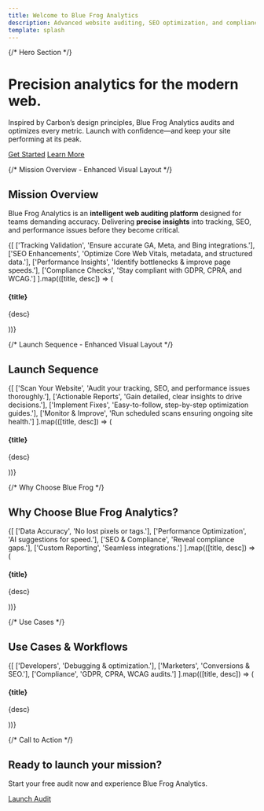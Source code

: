 ```yaml
---
title: Welcome to Blue Frog Analytics
description: Advanced website auditing, SEO optimization, and compliance monitoring in one powerful tool.
template: splash
---
```




{/* Hero Section */}
<div className="bx--grid hero-section bx--theme--g100">
  <div className="bx--row">
    <div className="bx--col-lg-8 bx--offset-lg-2 text-center hero-content">
      <h1 className="bx--type-expressive-heading-05">Precision analytics for the modern web.</h1>
      <p className="bx--type-body-long-02">
        Inspired by Carbon’s design principles, Blue Frog Analytics audits and optimizes every metric. Launch with confidence—and keep your site performing at its peak.
      </p>
      <div className="bx--btn-set" style={{ justifyContent: 'center' }}>
        <a href="/introduction/how-blue-frog-analytics-works" className="bx--btn bx--btn--primary">Get Started</a>
        <a href="/introduction/use-cases" className="bx--btn bx--btn--secondary">Learn More</a>
      </div>
    </div>
  </div>
  <div id="ascii-art" aria-hidden="true"></div>
</div>

{/* Mission Overview - Enhanced Visual Layout */}
<div className="bx--grid bx--theme--g10 section">
  <div className="bx--row">
    <div className="bx--col-lg-12 text-center">
      <h2 className="bx--type-productive-heading-03">Mission Overview</h2>
      <p className="bx--type-body-long-02 bx--col-lg-8 bx--offset-lg-2">
        Blue Frog Analytics is an <strong>intelligent web auditing platform</strong> designed for teams demanding accuracy. Delivering <strong>precise insights</strong> into tracking, SEO, and performance issues before they become critical.
      </p>
    </div>
  </div>

  <div className="bx--row" style={{ marginTop: '2rem' }}>
    {[
      ['Tracking Validation', 'Ensure accurate GA, Meta, and Bing integrations.'],
      ['SEO Enhancements', 'Optimize Core Web Vitals, metadata, and structured data.'],
      ['Performance Insights', 'Identify bottlenecks & improve page speeds.'],
      ['Compliance Checks', 'Stay compliant with GDPR, CPRA, and WCAG.']
    ].map(([title, desc]) => (
      <div key={title} className="bx--col-lg-3 bx--col-md-4 bx--col-sm-4">
        <div className="bx--tile bx--tile--clickable bx--tile--light">
          <h4 className="bx--type-heading-compact-01">{title}</h4>
          <p className="bx--type-body-short-01">{desc}</p>
        </div>
      </div>
    ))}
  </div>
</div>

{/* Launch Sequence - Enhanced Visual Layout */}
<div className="bx--grid bx--theme--g10 section">
  <div className="bx--row">
    <div className="bx--col-lg-12 text-center">
      <h2 className="bx--type-productive-heading-03"> Launch Sequence</h2>
    </div>
  </div>

  <div className="bx--row" style={{ marginTop: '2rem' }}>
    {[
      ['Scan Your Website', 'Audit your tracking, SEO, and performance issues thoroughly.'],
      ['Actionable Reports', 'Gain detailed, clear insights to drive decisions.'],
      ['Implement Fixes', 'Easy-to-follow, step-by-step optimization guides.'],
      ['Monitor & Improve', 'Run scheduled scans ensuring ongoing site health.']
    ].map(([title, desc]) => (
      <div key={title} className="bx--col-lg-3 bx--col-md-4 bx--col-sm-4">
        <div className="bx--card bx--card--inverse bx--tile--clickable">
          <div className="bx--card__content">
            <h4 className="bx--type-heading-compact-01">{title}</h4>
            <p className="bx--type-body-short-01">{desc}</p>
          </div>
        </div>
      </div>
    ))}
  </div>
</div>

{/* Why Choose Blue Frog */}
<div className="bx--grid section bx--theme--white">
  <div className="bx--row">
    <div className="bx--col-lg-12 text-center">
      <h2 className="bx--type-productive-heading-04 section-title">Why Choose Blue Frog Analytics?</h2>
    </div>
  </div>
  <div className="bx--row">
    {[
      ['Data Accuracy', 'No lost pixels or tags.'],
      ['Performance Optimization', 'AI suggestions for speed.'],
      ['SEO & Compliance', 'Reveal compliance gaps.'],
      ['Custom Reporting', 'Seamless integrations.']
    ].map(([title, desc]) => (
      <div key={title} className="bx--col-lg-3 bx--col-md-4 bx--col-sm-4">
        <div className="bx--card">
          <div className="bx--card__content">
            <h4 className="bx--type-heading-compact-01">{title}</h4>
            <p>{desc}</p>
          </div>
        </div>
      </div>
    ))}
  </div>
</div>

{/* Use Cases */}
<div className="bx--grid section bx--theme--g10">
  <div className="bx--row">
    <div className="bx--col-lg-12 text-center">
      <h2 className="bx--type-productive-heading-04 section-title">Use Cases & Workflows</h2>
    </div>
  </div>
  <div className="bx--row">
    {[
      ['Developers', 'Debugging & optimization.'],
      ['Marketers', 'Conversions & SEO.'],
      ['Compliance', 'GDPR, CPRA, WCAG audits.']
    ].map(([title, desc]) => (
      <div key={title} className="bx--col-lg-4 bx--col-md-4 bx--col-sm-4">
        <div className="bx--tile bx--tile--clickable">
          <h4 className="bx--type-heading-compact-01">{title}</h4>
          <p>{desc}</p>
        </div>
      </div>
    ))}
  </div>
</div>

{/* Call to Action */}
<div className="bx--grid section bx--theme--white">
  <div className="bx--row">
    <div className="bx--col-lg-8 bx--offset-lg-2 text-center">
      <h2 className="bx--type-productive-heading-04 section-title">Ready to launch your mission?</h2>
      <p className="bx--type-body-long-02">Start your free audit now and experience Blue Frog Analytics.</p>
      <a href="/introduction/how-blue-frog-analytics-works" className="bx--btn bx--btn--primary">Launch Audit</a>
    </div>
  </div>
</div>

<script type="module" src="/js/ascii-hero.js" defer></script>
